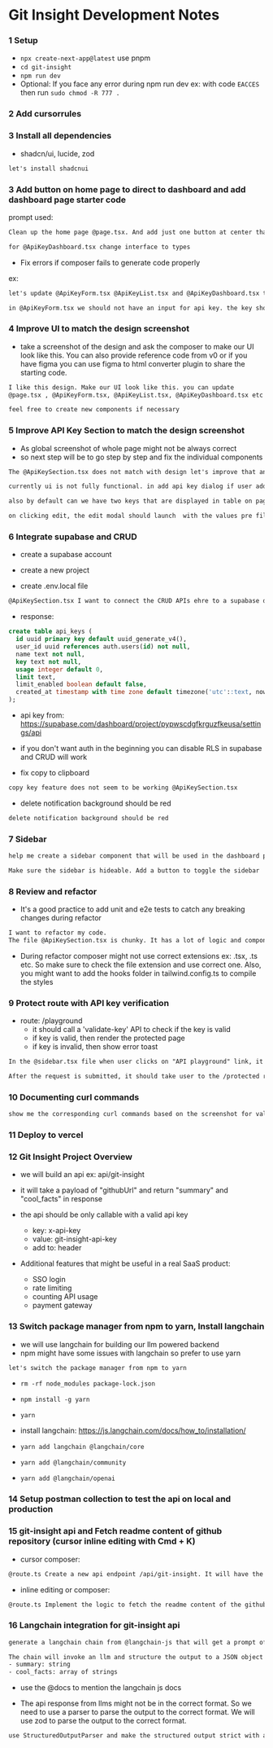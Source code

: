 # Git Insight Development Notes

### 1 Setup

- `npx create-next-app@latest` use pnpm
- `cd git-insight`
- `npm run dev`
- Optional: If you face any error during npm run dev ex: with code `EACCES` then run `sudo chmod -R 777 .`

### 2 Add cursorrules

### 3 Install all dependencies

- shadcn/ui, lucide, zod

```prompt.txt
let's install shadcnui
```

### 3 Add button on home page to direct to dashboard and add dashboard page starter code

prompt used:

```prompt.txt
Clean up the home page @page.tsx. And add just one button at center that redirects the user to the /dashboards route. The /dashboards page will serve as a dedicated dashboard for managing API keys. Implement a user interface on the dashboard page to support full CRUD operations (Create, Read, Update, Delete) for API keys. Ensure the design is user-friendly and follows standard UI/UX practices.
```

```prompt.txt
for @ApiKeyDashboard.tsx change interface to types
```

- Fix errors if composer fails to generate code properly

ex:

```prompt.txt
let's update @ApiKeyForm.tsx @ApiKeyList.tsx and @ApiKeyDashboard.tsx to use shadcnui components rather than native input, btn etc
```

```prompt.txt
in @ApiKeyForm.tsx we should not have an input for api key. the key should be auto generated. we only need the name for the key
```

### 4 Improve UI to match the design screenshot

- take a screenshot of the design and ask the composer to make our UI look like this. You can also provide reference code from v0 or if you have figma you can use figma to html converter plugin to share the starting code.

```prompt.txt
I like this design. Make our UI look like this. you can update
@page.tsx , @ApiKeyForm.tsx, @ApiKeyList.tsx, @ApiKeyDashboard.tsx etc

feel free to create new components if necessary
```

### 5 Improve API Key Section to match the design screenshot

- As global screenshot of whole page might not be always correct
- so next step will be to go step by step and fix the individual components

```prompt.txt
The @ApiKeySection.tsx does not match with design let's improve that and make sure it matches with the design shared
```

```prompt.txt
currently ui is not fully functional. in add api key dialog if user adds a new key it should show on the table
```

```prompt.txt
also by default can we have two keys that are displayed in table on page load
```

```prompt.txt
on clicking edit, the edit modal should launch  with the values pre filled as shown in design
```

### 6 Integrate supabase and CRUD

- create a supabase account
- create a new project

- create .env.local file

```prompt.txt
@ApiKeySection.tsx I want to connect the CRUD APIs ehre to a supabase database
```

- response:

```SQL
create table api_keys (
  id uuid primary key default uuid_generate_v4(),
  user_id uuid references auth.users(id) not null,
  name text not null,
  key text not null,
  usage integer default 0,
  limit text,
  limit_enabled boolean default false,
  created_at timestamp with time zone default timezone('utc'::text, now()) not null
);
```

- api key from: https://supabase.com/dashboard/project/pypwscdgfkrguzfkeusa/settings/api

- if you don't want auth in the beginning you can disable RLS in supabase and CRUD will work

- fix copy to clipboard

```prompt.txt
copy key feature does not seem to be working @ApiKeySection.tsx
```

- delete notification background should be red

```prompt.txt
delete notification background should be red
```

### 7 Sidebar

```prompt.txt
help me create a sidebar component that will be used in the dashboard page. As shown in the screenshot
```

```prompt.txt
Make sure the sidebar is hideable. Add a button to toggle the sidebar
```

### 8 Review and refactor

- It's a good practice to add unit and e2e tests to catch any breaking changes during refactor

```prompt.txt
I want to refactor my code.
The file @ApiKeySection.tsx is chunky. It has a lot of logic and components in it and is 300+ lines. Although I want my components to be small and focused and less than 300 lines. Currently the file has the CRUD API fetching and the API Key related components. I want to split this file into smaller files so the code is more readable and maintainable.
```

- During refactor composer might not use correct extensions ex: .tsx, .ts etc. So make sure to check the file extension and use correct one. Also, you might want to add the hooks folder in tailwind.config.ts to compile the styles

### 9 Protect route with API key verification

- route: /playground
  - it should call a 'validate-key' API to check if the key is valid
  - if key is valid, then render the protected page
  - if key is invalid, then show error toast

```prompt.txt
In the @sidebar.tsx file when user clicks on "API playground" link, it should take user to a new page /playground. The playground page will have a form to submit an api key and a button to submit the request.

After the request is submitted, it should take user to the /protected route. And there we will validate that the key is indeed a valid api key. If the key is valid, then render the protected page and show a success toast with the message "Key is valid. /protected route is now accessible". If the key is invalid, then show error toast with the message "Key is invalid. Please enter a valid key".
```

### 10 Documenting curl commands

```prompt.txt
show me the corresponding curl commands based on the screenshot for validate-key. Add the documentation to a new file that will have the api documentation
```

### 11 Deploy to vercel

### 12 Git Insight Project Overview

- we will build an api ex: api/git-insight
- it will take a payload of "githubUrl" and return "summary" and "cool_facts" in response
- the api should be only callable with a valid api key

  - key: x-api-key
  - value: git-insight-api-key
  - add to: header

- Additional features that might be useful in a real SaaS product:
  - SSO login
  - rate limiting
  - counting API usage
  - payment gateway

### 13 Switch package manager from npm to yarn, Install langchain

- we will use langchain for building our llm powered backend
- npm might have some issues with langchain so prefer to use yarn

```prompt.txt
let's switch the package manager from npm to yarn
```

- `rm -rf node_modules package-lock.json`
- `npm install -g yarn`
- `yarn`

- install langchain: https://js.langchain.com/docs/how_to/installation/

- `yarn add langchain @langchain/core`
- `yarn add @langchain/community`
- `yarn add @langchain/openai`

### 14 Setup postman collection to test the api on local and production

### 15 git-insight api and Fetch readme content of github repository (cursor inline editing with Cmd + K)

- cursor composer:

```prompt.txt
@route.ts Create a new api endpoint /api/git-insight. It will have the same implementation as the /api/validate-key/route.ts. I want to use it as boilerplate for the git-insight api.
```

- inline editing or composer:

```prompt.txt
@route.ts Implement the logic to fetch the readme content of the github repository.
```

### 16 Langchain integration for git-insight api

```prompt.txt
generate a langchain chain from @langchain-js that will get a prompt of "Summarize the readme content of the github repository" then inject the readmeContent to the prompt.

The chain will invoke an llm and structure the output to a JSON object with the following fields:
- summary: string
- cool_facts: array of strings
```

- use the @docs to mention the langchain js docs

- The api response from llms might not be in the correct format. So we need to use a parser to parse the output to the correct format. We will use zod to parse the output to the correct format.

```prompt.txt
use StructuredOutputParser and make the structured output strict with a zod schema
```
